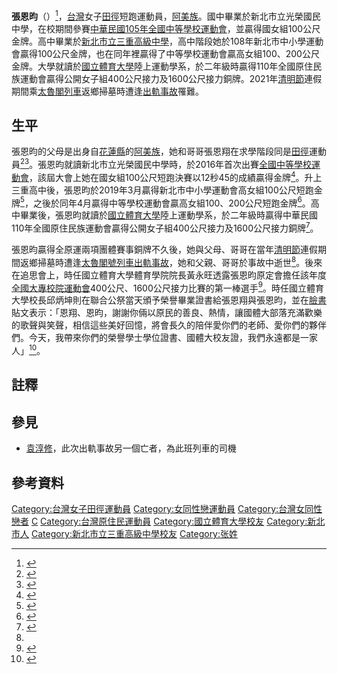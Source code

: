 {{vfd||date=2022/06/18}}
{{noteTA|1=zh-hans:0米;zh-hk:0米;zh-tw:0公尺}}
{{Infobox sportsperson
| name                      = 張恩昀
| image                     =
| alt                       = 
| real_name                 = 
| romanizedname             = 
| english_name              = 
| birth_name                = 
| nationality               = {{ROC}}
| national_team             = 
| ethnicity                 = 
| hometown                  = 
| citizenship               = 
| birth_date                = {{Birth date|year=2001|month=1|day=6}}
| birth_place               = {{TWN}}[[臺北縣_(1945年－2010年)|臺北縣]]
| death_date                = {{death date and age|2021|4|2|2001|1|6}}
| death_place               = {{TWN}}[[花蓮縣|花蓮縣]][[秀林鄉|秀林鄉]]
| resting_place             = 
| resting_place_coordinates = 
| monuments                 = 
| residence                 = 
| education                 = 
| alma_mater                = 新北市立竹圍國小<br/>新北市立光榮國民中學<br/>[[新北市立三重高級中學|新北市立三重高級中學]]
| occupation                = 
| years_active              = 
| height                    = 
| weight                    = 
| spouse                    = 
| website                   = 
| country                   = {{ROC}}
| sport                     = 田徑
| event                     = 
| collegeteam               = 
| team                      = 
| coach                     = 
| retired                   = 
| coaching                  = 
| worlds                    = 
| regionals                 = 
}}
'''張恩昀'''（{{bd|2001年|1月6日|2021年|4月2日|catIdx=Jang}}）<ref>{{cite web|title=台鐵出軌》太魯閣號出軌 台鐵公布47名罹難者名單（不斷更新）|url=https://news.ltn.com.tw/news/society/breakingnews/3488202|website=自由時報|author=即時新聞／綜合報導|date=2021-04-03|accessdate=2021-04-06|archive-date=2021-04-05|archive-url=https://web.archive.org/web/20210405202308/https://news.ltn.com.tw/news/society/breakingnews/3488202|dead-url=no}}</ref>，[[台灣|台灣]]女子[[田徑|田徑]]短跑運動員，[[阿美族|阿美族]]。國中畢業於新北市立光榮國民中學，在校期間參賽[[全國中等學校運動會|中華民國105年全國中等學校運動會]]，並贏得國女組100公尺金牌。高中畢業於[[新北市立三重高級中學|新北市立三重高級中學]]，高中階段她於108年新北市中小學運動會贏得100公尺金牌，也在同年裡贏得了中等學校運動會贏高女組100、200公尺金牌。大學就讀於[[國立體育大學|國立體育大學]]陸上運動學系，於二年級時贏得110年全國原住民族運動會{{notetag|該賽事比賽名稱中的年份係以[[中華民國紀年|中華民國紀年]]計算，故中華民國110年即為西元2021年。}}贏得公開女子組400公尺接力及1600公尺接力銅牌。2021年[[清明節|清明節]]連假期間乘[[太魯閣列車|太魯閣列車]]返鄉掃墓時遭逢[[2021年太魯閣號列車出軌事故|出軌事故]]罹難。

==生平==
張恩昀的父母是出身自[[花蓮縣|花蓮縣]]的[[阿美族|阿美族]]，她和哥哥張恩翔在求學階段同是[[田徑|田徑]]運動員<ref name=報導210403A>{{cite web|title=【家屬認屍】全家人支持走體育　張母含淚回憶：妹妹好勝心強激勵哥哥|url=https://tw.appledaily.com/local/20210403/YTZMN22ND5F7PAE7ITRM2YCUYA/|website=蘋果日報|author=王翊亘|date=2021-04-03|accessdate=2021-04-05|archive-date=2021-04-10|archive-url=https://web.archive.org/web/20210410031037/https://tw.appledaily.com/local/20210403/YTZMN22ND5F7PAE7ITRM2YCUYA/|dead-url=no}}</ref><ref>{{cite web|title=錯過班次搭上死亡列車 太魯閣號出軌一家4口3人喪生|url=https://www.cna.com.tw/news/firstnews/202104020230.aspx|website=中央社|author=龍柏安|date=2021-04-02|accessdate=2021-04-05|archive-date=2021-05-09|archive-url=https://web.archive.org/web/20210509221017/https://www.cna.com.tw/news/firstnews/202104020230.aspx|dead-url=no}}</ref>。張恩昀就讀新北市立光榮國民中學時，於2016年首次出賽[[全國中等學校運動會|全國中等學校運動會]]，該屆大會上她在國女組100公尺短跑決賽以12秒45的成績贏得金牌<ref>{{cite web|title=全中運田徑100公尺決賽精彩不斷 漢口國中洪偉宸破大會記錄|url=https://www.cna.com.tw/news/firstnews/202104020230.aspx|website=中華民國105年全國中等學校運動會|author=梁依妮|date=2016-04-25|accessdate=2021-04-05|archive-date=2021-05-09|archive-url=https://web.archive.org/web/20210509221017/https://www.cna.com.tw/news/firstnews/202104020230.aspx|dead-url=no}}</ref>。升上三重高中後，張恩昀於2019年3月贏得新北市中小學運動會高女組100公尺短跑金牌<ref>{{cite web|title=新北市中小學運動會 高中男女百米賽三重高中雙冠軍|url=https://www.soonnet.org/Daily/Dailyview.aspx?M=0&D=35349|website=尋寶網|author=|date=2019-03-06|accessdate=2021-04-05|archive-date=2021-04-15|archive-url=https://web.archive.org/web/20210415093142/https://www.soonnet.org/Daily/Dailyview.aspx?M=0&D=35349|dead-url=no}}</ref>，之後於同年4月贏得中等學校運動會贏高女組100、200公尺短跑金牌<ref>{{cite web|title=田協對國體兄妹罹難表達痛失英才　致哀協助家屬　|url=https://sports.ettoday.net/news/1953559|website=ETtoday|author=體育中心／綜合報導|date=2021-04-05|accessdate=2021-04-05|archive-date=2021-04-19|archive-url=https://web.archive.org/web/20210419042600/https://sports.ettoday.net/news/1953559|dead-url=no}}</ref>。高中畢業後，張恩昀就讀於[[國立體育大學|國立體育大學]]陸上運動學系，於二年級時贏得中華民國110年全國原住民族運動會贏得公開女子組400公尺接力及1600公尺接力銅牌<ref>{{cite web|title=【太魯閣出軌】田徑女將張恩昀罹難 女友IG心碎：寶貝不要鬧了|url=https://www.chinatimes.com/realtimenews/20210403000804-260403?chdtv|website=中國時報|author=盧品青|date=2021-04-03|accessdate=2021-04-05|archive-date=2021-04-08|archive-url=https://web.archive.org/web/20210408224644/https://www.chinatimes.com/realtimenews/20210403000804-260403?chdtv|dead-url=no}}</ref>。

張恩昀贏得全原運兩項團體賽事銅牌不久後，她與父母、哥哥在當年[[清明節|清明節]]連假期間返鄉掃墓時遭逢[[2021年太魯閣號列車出軌事故|太魯閣號列車出軌事故]]，她和父親、哥哥於事故中逝世<ref name=報導210403A />。後來在追思會上，時任國立體育大學體育學院院長黃永旺透露張恩昀原定會擔任該年度[[全國大專校院運動會|全國大專校院運動會]]400公尺、1600公尺接力比賽的第一棒選手<ref>{{cite web|title=永遠缺席全大運接力賽！國體大兄妹罹難　隊友將披張恩昀號碼布出戰|url=https://www.ettoday.net/news/20210407/1954867.htm|website=ETtoday|author1=黃宥寧|author2=林冠吟|date=2021-04-07|accessdate=2021-05-07|archive-date=2021-05-13|archive-url=https://web.archive.org/web/20210513033407/https://www.ettoday.net/news/20210407/1954867.htm|dead-url=no}}</ref>。時任國立體育大學校長邱炳坤則在聯合公祭當天頒予榮譽畢業證書給張恩翔與張恩昀，並在[[臉書|臉書]]貼文表示：「恩翔、恩昀，謝謝你倆以原民的善良、熱情，讓國體大部落充滿歡樂的歌聲與笑聲，相信這些美好回憶，將會長久的陪伴愛你們的老師、愛你們的夥伴們。今天，我帶來你們的榮譽學士學位證書、國體大校友證，我們永遠都是一家人」<ref>{{cite web|title=【頭七追思】國體大頒榮譽畢業證書　恩翔恩昀魂歸祖靈安息！|url=https://tw.appledaily.com/local/20210408/QRJBMB6YXJBIJKIXZCJ2LSIAE4/|website=蘋果日報|author=體育中心／綜合報導|date=2021-04-08|accessdate=2021-05-07|archive-date=2021-05-07|archive-url=https://web.archive.org/web/20210507183328/https://tw.appledaily.com/local/20210408/QRJBMB6YXJBIJKIXZCJ2LSIAE4/|dead-url=no}}</ref>。

==註釋==
{{notefoot}}
==參見==
*[[袁淳修|袁淳修]]，此次出軌事故另一個亡者，為此班列車的司機
==參考資料==
{{reflist}}

[[Category:台灣女子田徑運動員|Category:台灣女子田徑運動員]]
[[Category:女同性戀運動員|Category:女同性戀運動員]]
[[Category:台灣女同性戀者|Category:台灣女同性戀者]]
[[Category:台灣LGBT運動員|C]]
[[Category:台灣原住民運動員|Category:台灣原住民運動員]]
[[Category:國立體育大學校友|Category:國立體育大學校友]]
[[Category:新北市人|Category:新北市人]]
[[Category:新北市立三重高級中學校友|Category:新北市立三重高級中學校友]]

[[Category:张姓|Category:张姓]]